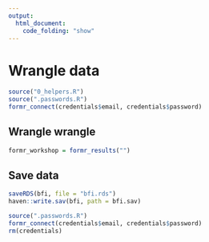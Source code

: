 ```yaml
---
output:
  html_document:
    code_folding: "show"
---
```


# Wrangle data {.tabset .tabset-sticky}

```r
source("0_helpers.R")
source(".passwords.R")
formr_connect(credentials$email, credentials$password)
```

## Wrangle wrangle

```r
formr_workshop = formr_results("")

```

## Save data
```r
saveRDS(bfi, file = "bfi.rds")
haven::write.sav(bfi, path = bfi.sav)
```

```r
source(".passwords.R")
formr_connect(credentials$email, credentials$password)
rm(credentials)
```
